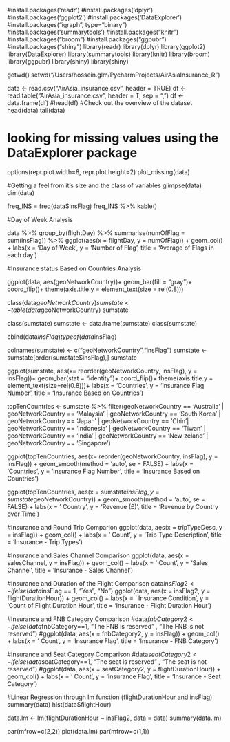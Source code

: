 #install.packages('readr')
#install.packages('dplyr')
#install.packages('ggplot2')
#install.packages('DataExplorer')
#install.packages("igraph", type="binary")
#install.packages('summarytools')
#install.packages("knitr")
#install.packages("broom")
#install.packages("ggpubr")
#install.packages("shiny")
library(readr)
library(dplyr)
library(ggplot2)
library(DataExplorer)
library(summarytools)
library(knitr)
library(broom)
library(ggpubr)
library(shiny)
library(shiny)





getwd()
setwd("/Users/hossein.glm/PycharmProjects/AirAsiaInsurance_R")

data <- read.csv("AirAsia_insurance.csv", header = TRUE)
df <- read.table("AirAsia_insurance.csv", header = T, sep = ",")
df <- data.frame(df)
#head(df)
#Check out the overview of the dataset
head(data)
tail(data)

# looking for missing values using the DataExplorer package
options(repr.plot.width=8, repr.plot.height=2)
plot_missing(data)

#Getting a feel from it's size and the class of variables
glimpse(data)
dim(data)

freq_INS = freq(data$insFlag)
freq_INS %>% kable()


#Day of Week Analysis

data %>%
group_by(flightDay) %>%
summarise(numOfFlag = sum(insFlag)) %>%
ggplot(aes(x = flightDay, y = numOfFlag)) + geom_col() + labs(x = 'Day of Week', y = 'Number of Flag', title = 'Average of Flags in each day')


#Insurance status Based on Countries Analysis

ggplot(data, aes(geoNetworkCountry))+
  geom_bar(fill = "gray")+
  coord_flip()+
  theme(axis.title.y = element_text(size = rel(0.8)))

class(data$geoNetworkCountry)
sumstate <- table(data$geoNetworkCountry)
sumstate

class(sumstate)
sumstate <- data.frame(sumstate)
class(sumstate)

cbind(data$insFlag)
typeof(data$insFlag)

colnames(sumstate) <- c("geoNetworkCountry","insFlag")
sumstate <- sumstate[order(sumstate$insFlag),]
sumstate
  
ggplot(sumstate, aes(x= reorder(geoNetworkCountry, insFlag), y = insFlag))+
  geom_bar(stat = "identity")+
  coord_flip()+
  theme(axis.title.y = element_text(size=rel(0.8)))+ 
  labs(x = 'Countries ', y = 'Insurance Flag Number', title = 'Insurance Based on Countries')

topTenCountries <- sumstate %>%
  filter(geoNetworkCountry == 'Australia' | geoNetworkCountry == 'Malaysia' | geoNetworkCountry == 'South Korea' | geoNetworkCountry == 'Japan' | geoNetworkCountry == 'Chin'| geoNetworkCountry == 'Indonesia' | geoNetworkCountry == 'Tiwan' | geoNetworkCountry == 'India' | geoNetworkCountry == 'New zeland' | geoNetworkCountry == 'Singapore')
  

ggplot(topTenCountries, aes(x= reorder(geoNetworkCountry, insFlag), y = insFlag)) + geom_smooth(method = 'auto', se = FALSE) + labs(x = 'Countries ', y = 'Insurance Flag Number', title = 'Insurance Based on Countries')

ggplot(topTenCountries, aes(x = sumstate$insFlag, y = sumstate$geoNetworkCountry)) + geom_smooth(method = 'auto', se = FALSE) + labs(x = ' Country', y = 'Revenue (£)', title = 'Revenue by Country over Time')

#Insurance and Round Trip Comparion
ggplot(data, aes(x = tripTypeDesc, y = insFlag)) + geom_col() + labs(x = ' Count', y = 'Trip Type Description', title = 'Insurance - Trip Types')

#Insurance and Sales Channel Comparison
ggplot(data, aes(x = salesChannel, y = insFlag)) + geom_col() + labs(x = ' Count', y = 'Sales Channel', title = 'Insurance - Sales Channel')

#Insurance and Duration of the Flight Comparison
data$insFlag2 <- ifelse(data$insFlag == 1, "Yes", "No")
ggplot(data, aes(x = insFlag2, y = flightDurationHour)) + geom_col() + labs(x = ' Insurance Condition', y = 'Count of Flight Duration Hour', title = 'Insurance - Flight Duration Hour')

#Insurance and FNB Category Comparison
#data$fnbCategory2 <- ifelse(data$fnbCategory==1, "The FNB is reserved" , "The FNB is not reserved")
#ggplot(data, aes(x = fnbCategory2, y = insFlag)) + geom_col() + labs(x = ' Count', y = 'Insurance Flag', title = 'Insurance - FNB Category')

#Insurance and Seat Category Comparison
#data$seatCategory2 <- ifelse(data$seatCategory==1, "The seat is reserved" , "The seat is not reserved")
#ggplot(data, aes(x = seatCategory2, y = flightDurationHour)) + geom_col() + labs(x = ' Count', y = 'Insurance Flag', title = 'Insurance - Seat Category')




#Linear Regression through lm function (flightDurationHour and insFlag)
summary(data)
hist(data$flightHour)

data.lm <- lm(flightDurationHour ~ insFlag2, data = data)
summary(data.lm)


par(mfrow=c(2,2))
plot(data.lm)
par(mfrow=c(1,1))






















